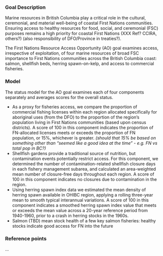 ### Goal Description

Marine resources in British Columbia play a critical role in the cultural, ceremonial, and material well-being of coastal First Nations communities.  Ensuring access to healthy resources for food, social, and ceremonial (FSC) purposes remains a high priority for coastal First Nations (XXX Ref? CCIRA, others?) (also responsibility of DFO/Province in treaties?).  

The First Nations Resource Access Opportunity (AO) goal examines access, irrespective of exploitation, of four marine resources of broad FSC importance to First Nations communities across the British Columbia coast:  salmon, shellfish beds, herring spawn-on-kelp, and access to commercial fisheries.  

### Model  

The status model for the AO goal examines each of four components separately and averages scores for the overall status.  

* As a proxy for fisheries access, we compare the proportion of commercial fishing licenses within each region allocated specifically for aboriginal uses (from the DFO) to the proportion of the region's population living in First Nations communities (based upon census districts).  A score of 100 in this component indicates the proportion of FN-allocated licenses meets or exceeds the proportion of FN population, or 15%, whichever is greater. _(should that 15% be based on something other than "seemed like a good idea at the time" - e.g. FN vs total pop in BC?)_
* Shellfish gardens provide a traditional source of nutrition, but contamination events potentially restrict access.  For this component, we determined the number of contamination-related shellfish closure days in each fishery management subarea, and calculated an area-weighted mean number of closure-free days throughout each region.  A score of 100 in this component indicates no closures due to contamination in the region.
* Using herring spawn index data we estimated the mean density of herring spawn available in OHIBC region, applying a rolling three-year mean to smooth typical interannual variations.  A score of 100 in this component indicates a smoothed herring spawn index value that meets or exceeds the mean value across a 20-year reference period from 1940-1960, prior to a crash in herring stocks in the 1960s.
* Salmon (TBD) mean stock health of a few key salmon fisheries: healthy stocks indicate good access for FN into the future

### Reference points 

...




